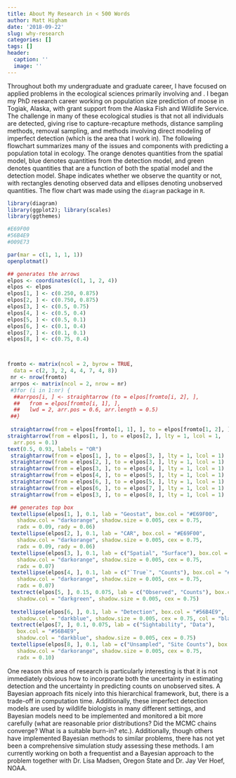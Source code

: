 ```yaml
---
title: About My Research in < 500 Words
author: Matt Higham
date: '2018-09-22'
slug: why-research
categories: []
tags: []
header:
  caption: ''
  image: ''
---
```


Throughout both my undergraduate and graduate career, I have focused on applied problems in the ecological sciences primarily involving \textbf{population size prediction} and \textbf{spatial sampling}. I began my PhD research career working on population size prediction of moose in Togiak, Alaska, with grant support from the Alaska Fish and Wildlife Service. The challenge in many of these ecological studies is that not all individuals are detected, giving rise to capture-recapture methods, distance sampling methods, removal sampling, and methods involving direct modeling of imperfect detection (which is the area that I work in). The following flowchart summarizes many of the issues and components with predicting a population total in ecology. The orange denotes quantities from the spatial model, blue denotes quantities from the detection model, and green denotes quantities that are a function of both the spatial model and the detection model. Shape indicates whether we observe the quantity or not, with rectangles denoting observed data and ellipses denoting unobserved quantities. The flow chart was made using the `diagram` package in `R`.

```r

library(diagram)
library(ggplot2); library(scales)
library(ggthemes)

#E69F00
#56B4E9
#009E73

par(mar = c(1, 1, 1, 1))
openplotmat()

## generates the arrows
elpos <- coordinates(c(1, 1, 2, 4))
elpos <- elpos
elpos[1, ] <- c(0.250, 0.875)
elpos[2, ] <- c(0.750, 0.875)
elpos[3, ] <- c(0.5, 0.75)
elpos[4, ] <- c(0.5, 0.4)
elpos[5, ] <- c(0.5, 0.1)
elpos[6, ] <- c(0.1, 0.4)
elpos[7, ] <- c(0.1, 0.1)
elpos[8, ] <- c(0.75, 0.4)



fromto <- matrix(ncol = 2, byrow = TRUE,
  data = c(2, 3, 2, 4, 4, 7, 4, 8))
 nr <- nrow(fromto)
 arrpos <- matrix(ncol = 2, nrow = nr)
 #3for (i in 1:nr) {
  ##arrpos[i, ] <- straightarrow (to = elpos[fromto[i, 2], ],
  ##   from = elpos[fromto[i, 1], ],
  ##   lwd = 2, arr.pos = 0.6, arr.length = 0.5)
 ##}
 
 straightarrow(from = elpos[fromto[1, 1], ], to = elpos[fromto[1, 2], ], lty = 1, lcol = 1)
straightarrow(from = elpos[1, ], to = elpos[2, ], lty = 1, lcol = 1,
  arr.pos = 0.1)
text(0.5, 0.93, labels = "OR")
 straightarrow(from = elpos[1, ], to = elpos[3, ], lty = 1, lcol = 1)
 straightarrow(from = elpos[2, ], to = elpos[3, ], lty = 1, lcol = 1)
 straightarrow(from = elpos[3, ], to = elpos[4, ], lty = 1, lcol = 1)
 straightarrow(from = elpos[4, ], to = elpos[5, ], lty = 1, lcol = 1)
 straightarrow(from = elpos[6, ], to = elpos[5, ], lty = 1, lcol = 1)
 straightarrow(from = elpos[6, ], to = elpos[7, ], lty = 1, lcol = 1)
 straightarrow(from = elpos[3, ], to = elpos[8, ], lty = 1, lcol = 1)

 ## generates top box 
 textellipse(elpos[1, ], 0.1, lab = "Geostat", box.col = "#E69F00",
   shadow.col = "darkorange", shadow.size = 0.005, cex = 0.75,
   radx = 0.09, rady = 0.06)
 textellipse(elpos[2, ], 0.1, lab = "CAR", box.col = "#E69F00",
   shadow.col = "darkorange", shadow.size = 0.005, cex = 0.75,
   radx = 0.09, rady = 0.06)
 textellipse(elpos[3, ], 0.1, lab = c("Spatial", "Surface"), box.col = "#E69F00",
   shadow.col = "darkorange", shadow.size = 0.005, cex = 0.75, 
   radx = 0.07)
 textellipse(elpos[4, ], 0.1, lab = c("`True`", "Counts"), box.col = "#E69F00",
   shadow.col = "darkorange", shadow.size = 0.005, cex = 0.75,
   radx = 0.07)
 textrect(elpos[5, ], 0.15, 0.075, lab = c("Observed", "Counts"), box.col = "#009E73",
   shadow.col = "darkgreen", shadow.size = 0.005, cex = 0.75)
 
 textellipse(elpos[6, ], 0.1, lab = "Detection", box.col = "#56B4E9",
   shadow.col = "darkblue", shadow.size = 0.005, cex = 0.75, col = "black")
 textrect(elpos[7, ], 0.1, 0.075, lab = c("Sightability", "Data"),
   box.col = "#56B4E9",
   shadow.col = "darkblue", shadow.size = 0.005, cex = 0.75)
 textellipse(elpos[8, ], 0.1, lab = c("Unsampled", "Site Counts"), box.col = "#E69F00",
   shadow.col = "darkorange", shadow.size = 0.005, cex = 0.75, 
   radx = 0.10)
```

One reason this area of research is particularly interesting is that it is not immediately obvious how to incorporate both the uncertainty in estimating detection and the uncertainty in predicting counts on unobserved sites. A Bayesian approach fits nicely into this hierarchical framework, but, there is a trade-off in computation time. Additionally, these imperfect detection models are used by wildlife biologists in many different settings, and Bayesian models need to be implemented and monitored a bit more carefully (what are reasonable prior distributions? Did the MCMC chains converge? What is a suitable burn-in? etc.). Additionally, though others have implemented Bayesian methods to similar problems, there has not yet been a comprehensive simulation study assessing these methods. I am currently working on both a frequentist and a Bayesian approach to the problem  together with Dr. Lisa Madsen, Oregon State and Dr. Jay Ver Hoef, NOAA. 
